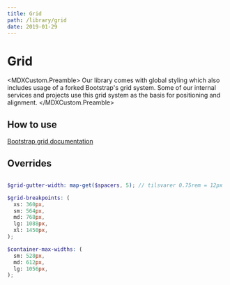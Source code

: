 ```yaml
---
title: Grid
path: /library/grid
date: 2019-01-29
---
```



# Grid

<MDXCustom.Preamble>
  Our library comes with global styling which also includes usage of a forked Bootstrap's grid system. Some of our
  internal services and projects use this grid system as the basis for positioning and alignment.
</MDXCustom.Preamble>

## How to use

[Bootstrap grid documentation](https://getbootstrap.com/docs/4.1/layout/grid/)

## Overrides

```scss 

$grid-gutter-width: map-get($spacers, 5); // tilsvarer 0.75rem = 12px

$grid-breakpoints: (
  xs: 360px,
  sm: 564px,
  md: 768px,
  lg: 1088px,
  xl: 1450px,
);

$container-max-widths: (
  sm: 528px,
  md: 612px,
  lg: 1056px,
);
```
